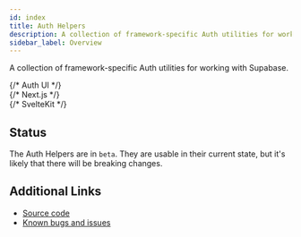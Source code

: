 ```yaml
---
id: index
title: Auth Helpers
description: A collection of framework-specific Auth utilities for working with Supabase.
sidebar_label: Overview
---
```



A collection of framework-specific Auth utilities for working with Supabase.

<div class="container" style={{ padding: 0 }}>
  <div class="row is-multiline">
    {/* Auth UI */}
    <div class="col col--4">
      <ButtonCard
        class="card"
        to={useBaseUrl('/guides/auth/auth-helpers/auth-ui')}
        title={'Auth UI'}
        description={'A pre-built React component for authenticating users.'}
        style={{ height: '100%' }}
      />
    </div>
    {/* Next.js */}
    <div class="col col--4">
      <ButtonCard
        class="card"
        to={useBaseUrl('/guides/auth/auth-helpers/nextjs')}
        title={'Next.js'}
        description={
          'Helpers for authenticating users in Next.js applications.'
        }
        style={{ height: '100%' }}
      />
    </div>
    {/* SvelteKit */}
    <div class="col col--4">
      <ButtonCard
        class="card"
        to={useBaseUrl('/guides/auth/auth-helpers/sveltekit')}
        title={'SvelteKit'}
        description={
          'Helpers for authenticating users in SvelteKit applications.'
        }
        style={{ height: '100%' }}
      />
    </div>
  </div>
</div>

## Status

The Auth Helpers are in `beta`. They are usable in their current state, but it's likely that there will be breaking changes.

## Additional Links

- [Source code](https://github.com/supabase/auth-helpers)
- [Known bugs and issues](https://github.com/supabase/auth-helpers/issues)
